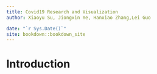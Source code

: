 ```yaml
--- 
title: Covid19 Research and Visualization
author: Xiaoyu Su, Jiongxin Ye, Hanxiao Zhang,Lei Guo

date: "`r Sys.Date()`"
site: bookdown::bookdown_site
---
```


# Introduction

